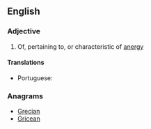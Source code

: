 ==English==

===Adjective===
{{en-adj}}

# Of, pertaining to, or characteristic of [[anergy]]

====Translations====
{{trans-top|of, pertaining to, or characteristic of anergy}}
* Portuguese: {{t|pt|anérgico}}
{{trans-mid}}
{{trans-bottom}}

===Anagrams===
* [[Grecian#English|Grecian]]
* [[Gricean#English|Gricean]]